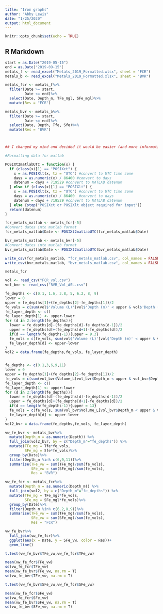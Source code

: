 ```yaml
---
title: "Iron graphs"
author: "Abby Lewis"
date: "1/25/2020"
output: html_document
---
```


```r
knitr::opts_chunk$set(echo = TRUE)
```

## R Markdown
```r
start = as.Date("2019-05-15")
end = as.Date("2019-09-15")
metals_f <- read_excel("Metals_2019_Formatted.xlsx", sheet = "FCR")
metals_b <- read_excel("Metals_2019_Formatted.xlsx", sheet = "BVR")

metals_fcr <- metals_f%>%
  filter(Date >= start,
         Date <= end)%>%
  select(Date, Depth_m, TFe_mgl, SFe_mgl)%>%
  mutate(Res = "FCR")

metals_bvr <- metals_b%>%
  filter(Date >= start,
         Date <= end)%>%
  select(Date, Depth, Tfe, Sfe)%>%
  mutate(Res = "BVR")



## I changed my mind and decided it would be easier (and more informative) to make heatmaps in matlab than to calculate volume weighted Fe for both reservoirs and plot that. 

#Formatting data for matlab

POSIXt2matlabUTC = function(x) {
  if (class(x)[1] == "POSIXct") {
    x = as.POSIXlt(x, tz = "UTC") #convert to UTC time zone
    days = as.numeric(x) / 86400 #convert to days
    datenum = days + 719529 #convert to MATLAB datenum
  } else if (class(x)[1] == "POSIXlt") {
    x = as.POSIXlt(x, tz = "UTC") #convert to UTC time zone
    days = as.numeric(x) / 86400  #convert to days
    datenum = days + 719529 #convert to MATLAB datenum
  } else {stop("POSIXct or POSIXlt object required for input")}
  return(datenum)
}

fcr_metals_matlab <- metals_fcr[-5]
#Convert dates into matlab format
fcr_metals_matlab$Date <- POSIXt2matlabUTC(fcr_metals_matlab$Date)

bvr_metals_matlab <- metals_bvr[-5]
#Convert dates into matlab format
bvr_metals_matlab$Date <- POSIXt2matlabUTC(bvr_metals_matlab$Date)

write_csv(fcr_metals_matlab, "fcr_metals_matlab.csv", col_names = FALSE)
write_csv(bvr_metals_matlab, "bvr_metals_matlab.csv", col_names = FALSE)

```

```r
metals_fcr

vol <- read_csv("FCR_vol.csv")
vol_bvr <- read_csv("BVR_Vol_ASL.csv")

fe_depths <- c(0.1, 1.6, 3.8, 5, 6.2, 8, 9)
lower = 0
upper = fe_depths[1]+(fe_depths[2]-fe_depths[1])/2
fe_vols = c(sum(vol$'Volume (L)'[vol$'Depth (m)' < upper & vol$'Depth (m)' > lower]))
fe_layer_depth <- c()
fe_layer_depth[1] <- upper-lower
for (d in 2:length(fe_depths)){
  lower = fe_depths[d]-(fe_depths[d]-fe_depths[d-1])/2
  upper = fe_depths[d]+(fe_depths[d+1]-fe_depths[d])/2
  if(d == length(fe_depths-1)){upper = 9.3}
  fe_vols = c(fe_vols, sum(vol$'Volume (L)'[vol$'Depth (m)' < upper & vol$'Depth (m)' > lower]))
  fe_layer_depth[d] <- upper-lower
}
vol2 = data.frame(fe_depths,fe_vols, fe_layer_depth)


fe_depths <- c(0.1,3,6,9,11)
lower = 0
upper = fe_depths[1]+(fe_depths[2]-fe_depths[1])/2
fe_vols = c(sum(vol_bvr$Volume_L[vol_bvr$Depth_m < upper & vol_bvr$Depth_m > lower], na.rm = TRUE))
fe_layer_depth <- c()
fe_layer_depth[1] <- upper-lower
for (d in 2:length(fe_depths)){
  lower = fe_depths[d]-(fe_depths[d]-fe_depths[d-1])/2
  upper = fe_depths[d]+(fe_depths[d+1]-fe_depths[d])/2
  if(d == length(fe_depths-1)){upper = 13}
  fe_vols = c(fe_vols, sum(vol_bvr$Volume_L[vol_bvr$Depth_m < upper & vol_bvr$Depth_m > lower], na.rm = TRUE))
  fe_layer_depth[d] <- upper-lower
}
vol2_bvr = data.frame(fe_depths,fe_vols, fe_layer_depth)

vw_fe_bvr <- metals_bvr%>%
  mutate(Depth_m = as.numeric(Depth)) %>%
  full_join(vol2_bvr, by = c("Depth_m"="fe_depths")) %>%
  mutate(TFe_mg = Tfe*fe_vols,
         SFe_mg = Sfe*fe_vols)%>%
  group_by(Date)%>%
  filter(Depth_m %in% c(6,9,11))%>%
  summarise(TFe_vw = sum(TFe_mg)/sum(fe_vols),
            SFe_vw = sum(SFe_mg)/sum(fe_vols),
            Res = "BVR")

vw_fe_fcr <- metals_fcr%>%
  mutate(Depth_m = as.numeric(Depth_m)) %>%
  full_join(vol2, by = c("Depth_m"="fe_depths")) %>%
  mutate(TFe_mg = TFe_mgl*fe_vols,
         SFe_mg = SFe_mgl*fe_vols)%>%
  group_by(Date)%>%
  filter(Depth_m %in% c(6.2,8,9))%>%
  summarise(TFe_vw = sum(TFe_mg)/sum(fe_vols),
            SFe_vw = sum(SFe_mg)/sum(fe_vols),
            Res = "FCR")

vw_fe_bvr%>%
  full_join(vw_fe_fcr)%>%
  ggplot(aes(x = Date, y = SFe_vw, color = Res))+
  geom_line()

t.test(vw_fe_bvr$TFe_vw,vw_fe_fcr$TFe_vw)

mean(vw_fe_fcr$TFe_vw)
sd(vw_fe_fcr$TFe_vw)
mean(vw_fe_bvr$TFe_vw, na.rm = T)
sd(vw_fe_bvr$TFe_vw, na.rm = T)

t.test(vw_fe_bvr$SFe_vw,vw_fe_fcr$SFe_vw)

mean(vw_fe_fcr$SFe_vw)
sd(vw_fe_fcr$SFe_vw)
mean(vw_fe_bvr$SFe_vw, na.rm = T)
sd(vw_fe_bvr$SFe_vw, na.rm = T)

```

